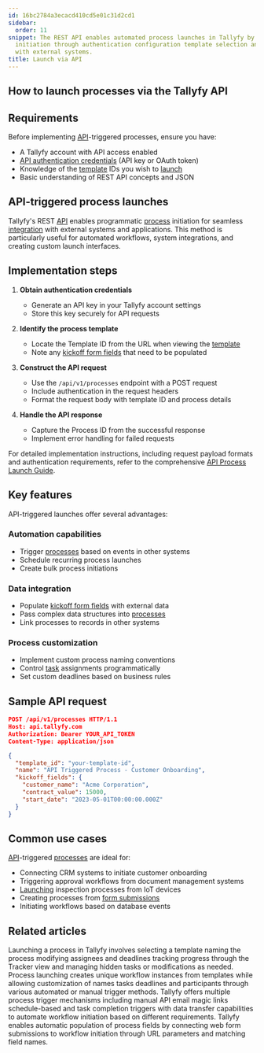 ```yaml
---
id: 16bc2784a3ecacd410cd5e01c31d2cd1
sidebar:
  order: 11
snippet: The REST API enables automated process launches in Tallyfy by allowing programmatic
  initiation through authentication configuration template selection and data integration
  with external systems.
title: Launch via API
---
```


## How to launch processes via the Tallyfy API

## Requirements

Before implementing [API](/products/pro/integrations/open-api/)-triggered processes, ensure you have:
- A Tallyfy account with API access enabled
- [API authentication credentials](/products/pro/integrations/open-api/code-samples/authentication/) (API key or OAuth token)
- Knowledge of the [template](/products/pro/documenting/templates/) IDs you wish to [launch](/products/pro/launching/)
- Basic understanding of REST API concepts and JSON

## API-triggered process launches

Tallyfy's REST [API](/products/pro/integrations/open-api/) enables programmatic [process](/products/pro/tracking-and-tasks/processes/) initiation for seamless [integration](/products/pro/integrations/) with external systems and applications. This method is particularly useful for automated workflows, system integrations, and creating custom launch interfaces.

## Implementation steps

1. **Obtain authentication credentials**
   - Generate an API key in your Tallyfy account settings
   - Store this key securely for API requests

2. **Identify the process template**
   - Locate the Template ID from the URL when viewing the [template](/products/pro/documenting/templates/)
   - Note any [kickoff form fields](/products/pro/launching/triggers/kick-off-forms/) that need to be populated

3. **Construct the API request**
   - Use the `/api/v1/processes` endpoint with a POST request
   - Include authentication in the request headers
   - Format the request body with template ID and process details

4. **Handle the API response**
   - Capture the Process ID from the successful response
   - Implement error handling for failed requests

For detailed implementation instructions, including request payload formats and authentication requirements, refer to the comprehensive [API Process Launch Guide](/products/pro/integrations/open-api/how-to-start-a-process-using-tallyfy-api/).

## Key features

API-triggered launches offer several advantages:

### Automation capabilities
- Trigger [processes](/products/pro/tracking-and-tasks/processes/) based on events in other systems
- Schedule recurring process launches
- Create bulk process initiations

### Data integration
- Populate [kickoff form fields](/products/pro/launching/triggers/kick-off-forms/) with external data
- Pass complex data structures into [processes](/products/pro/tracking-and-tasks/processes/)
- Link processes to records in other systems

### Process customization
- Implement custom process naming conventions
- Control [task](/products/pro/tracking-and-tasks/tasks/) assignments programmatically
- Set custom deadlines based on business rules

## Sample API request

```json
POST /api/v1/processes HTTP/1.1
Host: api.tallyfy.com
Authorization: Bearer YOUR_API_TOKEN
Content-Type: application/json

{
  "template_id": "your-template-id",
  "name": "API Triggered Process - Customer Onboarding",
  "kickoff_fields": {
    "customer_name": "Acme Corporation",
    "contract_value": 15000,
    "start_date": "2023-05-01T00:00:00.000Z"
  }
}
```

## Common use cases

[API](/products/pro/integrations/open-api/)-triggered [processes](/products/pro/tracking-and-tasks/processes/) are ideal for:
- Connecting CRM systems to initiate customer onboarding
- Triggering approval workflows from document management systems
- [Launching](/products/pro/launching/) inspection processes from IoT devices
- Creating processes from [form submissions](/products/pro/launching/triggers/kick-off-forms/)
- Initiating workflows based on database events


## Related articles
<CardGrid>
<LinkTitleCard header="<b>Launching > Launch manually</b>" href="/products/pro/launching/how-can-i-launch-a-process-in-tallyfy/" > Launching a process in Tallyfy involves selecting a template naming the process modifying assignees and deadlines tracking progress through the Tracker view and managing hidden tasks or modifications as needed. </LinkTitleCard>
<LinkTitleCard header="<b>Pro > Launching</b>" href="/products/pro/launching/" > Process launching creates unique workflow instances from templates while allowing customization of names tasks deadlines and participants through various automated or manual trigger methods. </LinkTitleCard>
<LinkTitleCard header="<b>Launching > Triggers</b>" href="/products/pro/launching/triggers/" > Tallyfy offers multiple process trigger mechanisms including manual API email magic links schedule-based and task completion triggers with data transfer capabilities to automate workflow initiation based on different requirements. </LinkTitleCard>
<LinkTitleCard header="<b>Launching > Launch a process from a web form</b>" href="/products/pro/launching/how-to-launch-a-tallyfy-process-from-a-webform/" > Tallyfy enables automatic population of process fields by connecting web form submissions to workflow initiation through URL parameters and matching field names. </LinkTitleCard>
</CardGrid>